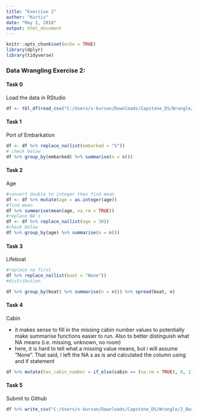 ```yaml
---
title: "Exercise 2"
author: "Kurtis"
date: "May 2, 2018"
output: html_document
---
```


```r
knitr::opts_chunk$set(echo = TRUE)
library(dplyr)
library(tidyverse)

```

### Data Wrangling Exercise 2: 


#### Task 0
Load the data in RStudio  

```r
df <- tbl_df(read_csv("C:/Users/v-kursan/Downloads/Capstone_DS/Wrangle/2_Basic_Data_Manipulation/titanic_original.csv"))
```

#### Task 1
Port of Embarkation
```r

df <- df %>% replace_na(list(embarked = "S"))
# check below  
df %>% group_by(embarked) %>% summarise(n = n())

```

#### Task 2
Age  
```r
#convert double to integer then find mean
df <- df %>% mutate(age = as.integer(age))
#find mean
df %>% summarise(mean(age, na.rm = TRUE))
#replace NA's
df <- df %>% replace_na(list(age = 30))
#check below
df %>% group_by(age) %>% summarise(n = n())
```

#### Task 3
Lifeboat  
```r
#replace na first
df %>% replace_na(list(boat = "None"))
#distribution

df %>% group_by(boat) %>% summarise(n = n()) %>% spread(boat, n)

```

#### Task 4
Cabin 

* it makes sense to fill in the missing cabin number values to potentially make summarise functions easier to run. Also to better distinguish what NA means (i.e. missing, unknown, no room)
* here, it is hard to tell what a missing value means, but i will assume "None". That said, I left the NA s as is and calculated the column using and if statement

```r

df %>% mutate(has_cabin_number = if_else(cabin == (na.rm = TRUE), 0, 1))

```

#### Task 5
Submit to Github
```r
df %>% write_csv("C:/Users/v-kursan/Downloads/Capstone_DS/Wrangle/2_Basic_Data_Manipulation/titanic_clean.csv")

```